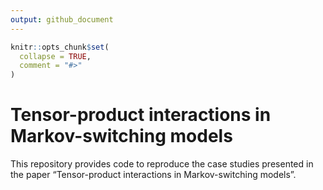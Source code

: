 ```yaml
---
output: github_document
---
```


<!-- README.md is generated from README.Rmd. Please edit that file -->

```r
knitr::opts_chunk$set(
  collapse = TRUE,
  comment = "#>"
)
```

# Tensor-product interactions in Markov-switching models

This repository provides code to reproduce the case studies presented in the paper "Tensor-product interactions in Markov-switching models".
